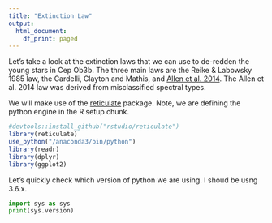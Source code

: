 ```yaml
---
title: "Extinction Law"
output:
  html_document:
    df_print: paged
---
```



Let's take a look at the extinction laws that we can use to de-redden the young stars in  Cep Ob3b.  The three main laws are the Reike & Labowsky 1985 law, the Cardelli, Clayton and Mathis, and [Allen et al. 2014](https://ui.adsabs.harvard.edu/#abs/2014ApJ...786..113A).  The Allen et al. 2014 law was derived from misclassified spectral types.

We will make use of the [reticulate](https://rstudio.github.io/reticulate/) package.  Note, we are defining the python engine in the R setup chunk. 

```r
#devtools::install_github("rstudio/reticulate")
library(reticulate)
use_python("/anaconda3/bin/python")
library(readr)
library(dplyr)
library(ggplot2)
```

Let's quickly check which version of python we are using.  I shoud be usng 3.6.x.
```python
import sys as sys
print(sys.version)
```



